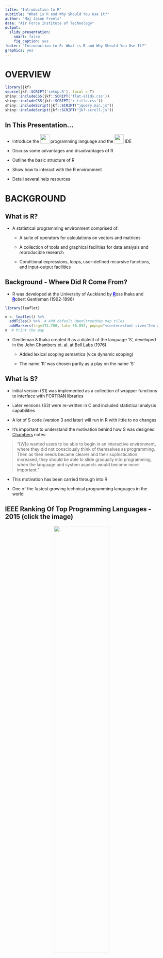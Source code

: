 ```yaml
---
title: "Introduction to R"
subtitle: "What is R and Why Should You Use It?"
author: "Maj Jason Freels"
date: "Air Force Institute of Technology"
output: 
  slidy_presentation:
    smart: false
    fig_caption: yes
footer: "Introduction to R: What is R and Why Should You Use It?"
graphics: yes
---
```


# OVERVIEW

```r
library(jkf)
source(jkf::SCRIPT('setup.R'), local = T)
shiny::includeCSS(jkf::SCRIPT('flat-slidy.css'))
shiny::includeCSS(jkf::SCRIPT('r-title.css'))
shiny::includeScript(jkf::SCRIPT("jquery.min.js"))
shiny::includeScript(jkf::SCRIPT("jkf-scroll.js"))
``` 

## In This Presentation...

- Introduce the <img src="`r jkf::IMG('Rlogo.png')`" style="height: 30px; vertical-align: -10%;"> programming language and the <img src="`r jkf::IMG('RStudio.png')`" style="height: 30px; vertical-align: -10%;"> IDE

- Discuss some advantages and disadvantages of R

- Outline the basic structure of R

- Show how to interact with the R environment

- Detail several help resources

# BACKGROUND

## What is R?

- A statistical programming environment comprised of:  

    - A suite of operators for calculations on vectors and matrices

    - A collection of tools and graphical facilities for data analysis and reproducible research

    - Conditional expressions, loops, user-defined recursive functions, and input-output facilities

## Background - Where Did R Come From?

- R was developed at the University of Auckland by <u><font color="blue">__R__</font></u>oss Ihaka and <u><font color="blue">__R__</font></u>obert Gentleman (1992-1996)

```r
library(leaflet)

m <- leaflet() %>%
  addTiles() %>%  # Add default OpenStreetMap map tiles
  addMarkers(lng=174.768, lat=-36.852, popup="<center><font size='2em'>The University of Auckland<br/>The birthplace of R</font></center>")
m  # Print the map
```

- Gentleman & Ihaka created R as a dialect of the language 'S', developed in the John Chambers et. al. at Bell Labs (1976)

    - Added lexical scoping semantics (vice dynamic scoping)

    - The name 'R' was chosen partly as a play on the name 'S'

## What is S?
    
- Initial version (S1) was implemented as a collection of wrapper functions to interface with FORTRAN libraries

- Later versions (S3) were re-written in C and included statistical analysis capabilities
    
- A lot of S code (version 3 and later) will run in R with little to no changes

- It's important to understand the motivation behind how S was designed [Chambers](http://ect.bell-labs.com/sl/S/history.html) notes: 

> “[W]e wanted users to be able to begin in an interactive environment, where they did not consciously think of themselves as programming. Then as their needs became clearer and their sophistication increased, they should be able to slide gradually into programming, when the language and system aspects would become more important.”

- This motivation has been carried through into R






- One of the fastest growing technical programming languages in the world

## IEEE Ranking Of Top Programming Languages - 2015 (click the image)

<center>[<img src="`r jkf::IMG('languages.png')`" width="60%">](http://spectrum.ieee.org/static/interactive-the-top-programming-languages-2015)</center>

## Where Did R Come From?


    + Since 1997: international R-core team (~15 people) and thousands of code writers and statisticians share their work via R packages

# WHY SHOULD I USE R? - HUMAN EFFICIENCY

## Human efficiency vs. Machine efficiency

- Most programming languages are designed for <focus>Machine efficiency</focus> 

    + Machine efficiency is concerned with producing numerical results as fast as possible
    
    + Pre-compiled languages (C, C++, FORTRAN) can produce numerical results extremely fast

    + However, pre-compiled code can be difficult to read for non-developers
    
    + Compiled languages were developed to make it easier to collaborate
    
    + Several compiled languages are proprietary - making it hard to connect with outside resources

- R was built for <focus>human efficiency</focus> 

    + Human efficiency is concerned with how fast a language can produce a final product

    + As a compiled, interpreted language R may not compute as fast as pre-compiled languages

    + R might cost you <focus>minutes</focus> to compute a specific result, but...

    + R can save you <focus>days</focus> in getting your results compiled into a paper or presentation

    + Plus, R makes it easy to speed up your analysis by pulling in code from many other languages

## Example of Human Efficiency with R 

## Fuel Efficiency Example

- Suppose we're interested in estimating which automobile design factors have a statistically significant effect on fuel efficiency

    + This type of analysis is often done using a technique called <u>__statistical linear regression__</u>
    
    + Right now, the how's and why's of linear regression aren't important

    + The focus of this example is how quickly R allows the user to go from a data set to a polished document showing the results of an analysis

- This example uses the <u>__Motor Trend Car Road Tests__</u> data set that installs with R - to view this data set type `mtcars`

    + Many R packages come with data sets pre-loaded, to view the names of the data sets type `data(package = "datasets")`

    + A new RStudio tab should open showing the names of the data sets in the datasets package

    + To read the documentation on a data set, type `?mtcars` or `help(mtcars)` 

## Think About what you want...

- You may need to present your results to someone...what might they want to see?

    + The data set itself

    + Plots to illustrate and support your conclusions

    + A table of results from your analysis 

- R/RStudio simplifies the process by bringing everything together 

    + Data

    + Analysis (code, plots & results)

    + Presentation & Visualization 

## Data Set in Interactive Table

```r
shinyApp(options = list(width = '100%', height = '650px'),
  ui = fluidPage('', theme = shinytheme('flatly'),
       mainPanel(DT::dataTableOutput('mtcars'), width = 12)),
  server = function(input, output, session) {
output$mtcars <- DT::renderDataTable(mtcars, options = list(pageLength = 12))
})
```

## Plots to Support Conclusions (with code for better reproducibility)

```r
teachingApps:::includeApp('maximum_likelihood', height = '800px')
```

## Table of results from your analysis

```r
SMRD::xarray(summary(lm(mtcars))$coef)
```

<font size="5">
$$
`r SMRD::xarray(summary(lm(mtcars))$coef)`
$$
</font>

# ADVANTAGES AND DISADVANATAGES OF USING R

## Advantages

- Only open-source language with a standardized set of development tools to extend the environment

- Gives full access to the programming environment, easily see what functions are doing, fix bugs, and extend software

- Promotes reproducible research by providing open and accessible tools for data analysis and reporting

- Provides a forum allowing researchers to explore and expand the methods used to analyze data

- Scientists around the world are the co-owners to the software tools needed to carry out research

- Over 7,000 R packages available (as of: 8/2015)

- The product of thousands of experts in many fields - **R is CUTTING EDGE**

## Disadvantages

- Many percieve the R learning curve to be steep, minimal GUI<br><font color="red">__Addressed by RStudio__</font>

    + In reality, R's learning curve is no steeper than that of any other language

    + The real issue relates to R how is structured compared to other languages

    + This is explained in more detail below
    
- Little commercial support; new users complain of hostility on R help sites

- Figuring out correct methods to use a function on your own can be frustrating

- Working with large datasets is limited by RAM<br><red>__Addressed by datatable package__</red>

- Data prep can be messier and more mistake prone in R vs. SPSS or SAS<br><red>__Addressed by dplyr and tidyr pacakges__</red>

## How R is different

- In MatLab & JMP (for example) updates are released every 6-12 months

    + In preparing these updates, effort is made to ensure that the user experience is consistent across every function

    + This means that there is essentially a single learning curve to becoming proficient at using MatLab or JMP

    + A potential drawback of this development model is that users may not have access to newer methods until the the next update is released 

- R is more like the wild west - updates and new capabilities are released every day

    + <u>Some</u> effort is made by the core R team to ensure a consistent user experience

    + But, R is purposefully focused on letting researchers from around the world share their work with the world quickly

    + A potential drawback of this development model is that it's __NOT__ uncommon for multiple packages to have functions with the exact same name that produce completely different results

    + Thus, R does not have a steeper learning curve, but CAN, in some cases, have multiple learning curves for different packages 

# UNDERSTANDING THE R ENVIRONMENT

## Basic Structure of R

- R was initially a functional programming language which has taken on attributes of an object-oriented programming during its development

- To understand computations in R, remember these five things

    + 1) Everything that exists is an <red>object</red>...almost

    + 2) Everything that happens is a <orange>function call</orange>

    + 3) Function call means that a function-class object "calls" a particular <green>method</green>

    + 4) Every object and function call has an associated <blue>environment</blue>

    + 5) <purple>Lexical scoping rules</purple> define how objects and functions can interact

## Analogy for Understanding R's Basic Structure

- In cooking, simple methods are applied to combine ingredients into finished products 

- At the most basic level these methods are:

    + Heating stuff up

    + Cooling stuff down

    + Breaking stuff apart

    + Mixing stuff together

- Specialized tools can adjust how a method is applied to certain "classes" of ingredients 

    + Double boiler pan

    + Waffle maker

    + Microwave

    + Bread maker

- The process of scripting with R is similar to cooking

- At the most basic level some of the methods used in R scripting are:

    + `plot` - basic method for plotting simple numeric objects

    + `print` - basic method for printing simple numeric objects

    + `summary` - basic method for summarizing simple numeric objects

    + There are several others

- Specialized tools (functions) adjust how a method is applied to certain "classes" of objects 

    + `plot.function( )` - applies the plot method to function objects

    + `plot.stepfun( )` - applies the plot method to step-function objects

    + `plot.ts( )` - applies the plot method to time-series objects
    
    + <focus>You don't have to remember all the specialty functions - R picks the right one for you</focus> 

## Let's Examine What Happens When The Following Code Is Run

```r
my.table <- xtable::xtable(mtcars)
print(my.table)
```

- <u>__Line 1__</u> - `xtable( )` first checks `class(mtcars)` = `r class(mtcars)` 

    + The `xtable( )` then searches for a method to convert a `r class(mtcars)`-class object to an `xtable`-class object

    + In this case, the function used is `xtable.data.frame( )`  

    + R then stores the converted object under the name `my.table`

- <u>__Line 2__</u> - `print( )` then checks `class(my.table)` = `r class(my.table)`

    + `print` then searches for a method to print an `xtable`-class object 

    + In this case, the function used is `print.xtable( )`

## R Packages

- Many R Packages create new, complex objects with new classes

    + The __Survival__ package creates `Surv`-class objects

    + The __xtable__ package creates `xtable`-class objects

    + The __SMRD__ pacakge creats `life.data`-class objects

- Along with the new classes of objects, packages also define new methods for manipulating these objects

- <focus>THIS ABILITY TO CREATE NEW CLASSES OF OBJECTS IS THE POWER OF R</focus>

- Downloading packages expands our "kitchen", providing more sophisticated tools for creating and manipulating complex objects, SO...

<div class="columns-2">
...we go from this...

<img src="`r jkf::IMG('simple-kitchen.jpg')`" style = "width: 100%; height: 100%"/>

...to this... 

<img src="`r jkf::IMG('enormous-kitchen2.jpg')`" style = "width: 100%; height: 100%"/>
</div>

# INTERACTING WITH THE R ENVIRONMENT

## Everything in R is an OBJECT...Almost

- Functions, vectors, datasets, character strings... are stored as objects

- Graphics are written out and are NOT stored as objects

- Objects are classified by two criteria:

    + MODE: how objects are stored in R - character, numeric, logical, factor, list, & function 

    + CLASS: how objects are treated by functions - vector,list, matrix, array, data frame & hundreds of other classes created by specific functions

- Scripting is the process of matching objects and function calls such that the desired output objects (e.g., statistical results) and graphics are returned. 

## The Process of R Scripting - Step 1

<center><img src="`r jkf::IMG('R-Pic-1.png')`" style = "width: 80%;"/></center>

<br>

<center><img src="`r jkf::IMG('R-Pic-2.png')`" style = "width: 80%;"/></center>

<br>

<center><img src="`r jkf::IMG('R-Pic-3.png')`" style = "width: 80%;"/></center>

## Assigning names to objects - R is CasE sENsItiVE!!

- R has three methods to assign names to objects

    + Left assignment

    + Right assigment

    + Equals sign

- R treats each of these methods the same (in most cases)

- Object naming rules 

    + Variable names can only contain letters and numbers separated by "." or "_"

    + Variable Names <u>CANNOT</u> begin with a number

```r
var <- 5  ## Left assignment
```

```r
200 -> Var ## Right assignment
```

```r
meaning.of_life = 42 ## Or equal sign
```

```r
var; Var; meaning.of_life
```

# HELPFUL FUNCTIONS

## Functions to access R object properties

- R scripting errors result when an object's properties don't match what was expected by the function call

- These functions are helpful to find what properties are assigned to an object

```r
mode(object.name)  ## Returns an object's mode 
```

```r
class(object.name) ## Returns an object's class
```

```r
attributes(object.name) ## Returns the attributes associated with an object
```

```r
str(object.name) ## Returns the complete list of properties assigned to an object
```

<center><u><font color="red">**str( ) is every R users best friend**</font></u></center>

## Functions to manage active objects

- Sometimes errors result if you accidentally overwrite an object in the current environment 

- These functions are helpful for managing objects defined in the current working environment 

```r
ls( ) ## Returns a list of active objects in the current working environment
```

```r
rm( ) ## Removes an object from the current working environment
```

```r
rm(list = ls()) ## Removes all objects from the current working environment (use carefully)
```

## Functions to manage your local file structure 

- Errors can result if a script, saved in one file location, calls a file in another location

- These functions are helpful for managing your local file structure

- Additionally, creating projects in RStudio can help avoid these errors

```r
getwd( ) ## Returns the location of the current working directory
```

```r
setwd("C:/Users/Desktop") ## Reassigns the location of the working directory
```

```r
file.choose( ) ## Opens a new file explorer window to choose a file
```

## Help Resources Within R

```r
?cos ## Searches the local package library for "cos"
```

```r
??xyz ## Searches the full R documentation for "xyz" - also help(xyz)
```

```r
vignette() ## Lists "how-to" demos available for each package in the library
```

```r
help.search("t.test") ## Provides a categorized search of R documentation for "t.test"
```

## Online Resources for Help

- Quick R <b><http://www.statmethods.net/></b>

    - Expands upon book: <u>*R in Action*</u> 2nd ed., Robert I. Kabacoff August, 2011, Mannings Publication Company, ISBN 9781935182399

- R-bloggers <b><http://www.r-bloggers.com/></b>

    - An aggregation of content collected from bloggers who write about R to help R users connect and follow the "R blogosphere" 

- StackOverflow <b><http://stackoverflow.com/questions/tagged/r/></b>

    - A question and answer site for professional and enthusiast programmers

# NOW YOU KNOW ENOUGH TO BE DANGEROUS

<br>

<center><img src="`r jkf::IMG('gymnastics-fail.gif')`" style = 'width: 40%'/></center>

- Next, go beyond the basics and use R and RStudio to create and manipulate objects

- Check out these presentations

    + [__R: Environments and Objects__](https://afit.shinyapps.io/R-Objects/R-Objects.Rmd)

    + [__R: Plotting__](https://afit.shinyapps.io/R-Plotting/R-Plotting.Rmd)
    
    + [__R: Special Functions__](https://afit.shinyapps.io/R-Special/R-Special.Rmd)
